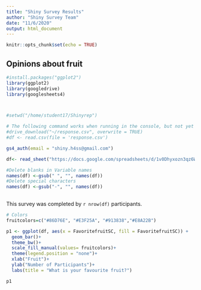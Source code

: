 ```yaml
---
title: "Shiny Survey Results"
author: "Shiny Survey Team"
date: "11/6/2020"
output: html_document
---
```


```r
knitr::opts_chunk$set(echo = TRUE)
```

## Opinions about fruit


```r
#install.packages("ggplot2")
library(ggplot2)
library(googledrive)
library(googlesheets4)



#setwd("/home/student17/Shinyrep") 

# The following command works when running in the console, but not yet from markdown, because you need to log in by hand. Probably use drive_auth(email = "shiny.h4ss@gmail.com") later?
#drive_download("~/response.csv", overwrite = TRUE)
#df <- read.csv(file = 'response.csv')

gs4_auth(email = "shiny.h4ss@gmail.com")

df<- read_sheet("https://docs.google.com/spreadsheets/d/1v0Dhyxozn3qz6WW54ZS03_qqO12g1Nzf5gXLBhgSmP0/edit#gid=619522926")

#Delete blanks in Variable names
names(df) <-gsub(" ", "", names(df))
#Delete special characters
names(df) <-gsub("-", "", names(df))
  
```


This survey was completed by `r nrow(df)` participants.


```r

# Colors
fruitcolors=c("#86D76E", "#E3F25A", "#913838","#E8A22B")

p1 <- ggplot(df, aes(x = FavoritefruitSC, fill = FavoritefruitSC)) +
  geom_bar()+
  theme_bw()+
  scale_fill_manual(values= fruitcolors)+
  theme(legend.position = "none")+ 
  xlab("Fruit")+
  ylab("Number of Participants")+
  labs(title = "What is your favourite fruit?")

p1

```
